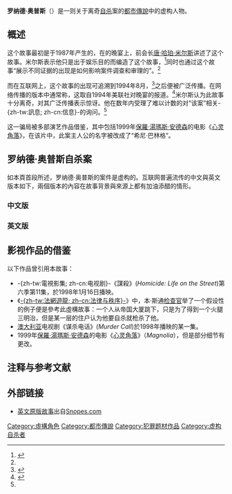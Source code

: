 {{noteTA
|1=zh-cn:通过; zh-tw:透過;
}}
'''罗纳德·奥普斯'''（{{lang-en|Ronald Opus}}）是一则关于离奇[[自杀|自杀]]案的[[都市傳說|都市傳說]]中的虚构人物。

==概述==
这个故事最初是于1987年产生的，在{{le|美国法庭科学技术学会|American Academy of Forensic Sciences}}的晚宴上，前会长[[唐·哈珀·米尔斯|唐·哈珀·米尔斯]]讲述了这个故事。米尔斯表示他只是出于娱乐目的而编造了这个故事，<ref name="Campbell">{{cite book|url=http://books.google.com/books?id=wT4zVvtulH0C|title=Making Crime Pay: The Writer's Guide to Criminal Law, Evidence, and Procedure|author=Andrea Campbell|year=2002|publisher=Allworth Communications, Inc.|isbn=1581152167}}</ref>同时也通过这个故事“展示不同证据的出现是如何影响案件调查和审理的”。<ref name="Examiner"/>

而在互联网上，这个故事的出现可追溯到1994年8月，<ref name="Snopes">{{cite web|url=http://www.snopes.com/horrors/freakish/opus.asp|title=1994's Most Bizarre Suicide|work=Urban Legends Reference Pages|publisher=[[Snopes|Snopes.com]]|accessdate=2008-02-11|archive-date=2012-08-30|archive-url=https://www.webcitation.org/6AJ2QkNpK?url=http://www.snopes.com/horrors/freakish/opus.asp|dead-url=no}}</ref>之后便被广泛传播。在网络传播的版本中通常称，这取自1994年美联社对{{le|美国法庭科学技术学会|American Academy of Forensic Sciences}}晚宴的报道。<ref name="Examiner">{{cite news |url         = http://www.sfgate.com/cgi-bin/article.cgi?file=/examiner/archive/1999/10/01/EDITORIAL2953.dtl |title       = Fiction is stranger than truth:The Internet and e-mail have created a gullible village
 |author      = Examiner Editorial Writer |date        = October 1, 1999 |publisher   = [[San_Francisco_Examiner|San Francisco Examiner]] |accessdate  = 2008-02-11 |deadurl     = yes
 |archiveurl  = https://web.archive.org/web/20080922141556/http://www.sfgate.com/cgi-bin/article.cgi?file=%2Fexaminer%2Farchive%2F1999%2F10%2F01%2FEDITORIAL2953.dtl |archivedate = 2008年9月22日}}</ref>米尔斯认为此故事十分离奇，对其广泛传播表示惊讶。他在数年内受理了难以计数的对“该案”相关-{zh-tw:訊息; zh-cn:信息}-的询问。<ref name="Campbell"/>

这一骗局被多部演艺作品借鉴，其中包括1999年[[保羅·湯瑪斯·安德森|保羅·湯瑪斯·安德森]]的电影《[[木兰花_(电影)|心灵角落]]》，在该片中，此案主人公的名字被改成了“希尼·巴林格”。

==罗纳德·奥普斯自杀案==
如本頁首段所述，罗纳德·奥普斯的案件是虚构的。互联网普遍流传的中文與英文版本如下，兩個版本的內容在故事背景與來源上都有加油添醋的情形。

===中文版===
{{Quote|
　　1994年美国报界评出十大最离奇的新闻。其中一件新闻是这样的： 这一年的3月23日，纽约警察总局的法医检查了一具尸体，得出结论：此人死于枪击头部。
<br/><br/>
　　死者名叫罗纳德·奥普斯，从他留下的遗书中得知，他本来是想从一幢十层高的楼的顶部跳下自杀的。然而，当他跳楼后身子经过第九层楼前时，一颗子弹从窗户里射出，将他当场打死。
<br/><br/>
　　警方经过调查发现，死者和开枪的人都不知道一个情况——当时八楼正在施工，工人们在那里刚装了一张安全网，也就是说罗纳德·奥普斯如果不是被枪击而亡，他的自杀计划其实是不能如愿的。然而，根据法律，一般说来，一个人如果实施有计划的自杀并且最终身亡了，即使自杀过程发生变化未能如自杀者所愿，那么依法也应该认定这个人是自杀。
<br/><br/>
　　可是，当警方对九楼射出的子弹进行调查后，案子的性质又有了变化。当时，九楼的一对老夫妻发生了口角，正在吵架，老先生拿出了一把枪恐吓老太太，后来又抠动了扳机，但是子弹没有打中老太太，而是从窗户飞了出去击中了罗纳德·奥普斯。根据法律，一个人如果想杀甲，却错杀了乙，那么仍然应该判这个人对乙犯了杀人罪。因此，此案应该是一桩凶杀案。当老先生面临杀人罪的指控时，老先生和老太太都一致表示，他们俩当时都以为枪里面是没有子弹的。老先生解释说，用没有装子弹的枪恐吓老太太，是他许多年以来与老伴争吵时一直有的一种做法。他没有杀害老伴的意图。如果老两口的话属实，那么这就是一起误杀的案子。
<br/><br/>
　　问题的关键就是子弹是在什么样的情况下由什么人装进去的。警方在调查中找到了一 名证人，这名证人证明在案发六周之前亲眼看到这对老夫妻的儿子往这把枪里面装了子弹。警方从更深入的调查中得知，因为老太太决定停止给成年的儿子经济支持，这个儿子怀恨在心，起了杀意。他知道他的父亲有用枪恐吓老太太的习惯，所以就给枪 装了子弹，希望借父亲之手杀了母亲。既然这个儿子明知给枪装子弹会有什么样的后果，那么即使他没有亲自抠动扳机，他也应该被指控犯了杀人罪。所以，此案就成了老夫妻的儿子对罗纳德·奥普斯犯下了杀人罪。
<br/><br/>
　　但是，峰回路转，警方在进一步调查后发现，这对老夫妻的儿子其实就是死者罗纳德·奥普斯本人。他由于借刀杀人之计一直没有得逞，心生沮丧，于是，在1994年3月 23日这一天他决定从十层高的楼顶跳楼自杀，然而却被从九楼窗户射出的子弹打死了。
<br/><br/>
　　也就是说，罗纳德·奥普斯自己杀了自己，所以此案最后仍被认定为是一桩自杀案。}}

===英文版===
{{quote|
:On March 23, 1994, a medical examiner viewed the body of Ronald Opus and concluded that he died from a gunshot wound of the head caused by a shotgun. Investigation to that point had revealed that the decedent had jumped from the top of a ten-story building with the intent to commit suicide. (He left a note indicating his despondency.) As he passed the 9th floor on the way down, his life was interrupted by a shotgun blast through a window, killing him instantly. Neither the shooter nor the decedent was aware that a safety net had been erected at the 8th floor level to protect some window washers, and that the decedent would most likely not have been able to complete his intent to commit suicide because of this.

:Ordinarily, a person who sets out to commit suicide and ultimately succeeds, even if the mechanism might not be what they intended, is defined as having committed suicide. That he was shot on the way to certain death nine stories below probably would not change his mode of death from suicide to homicide, but the fact that his suicide intent would not have been achieved under any circumstance caused the medical examiner to feel that he had homicide on his hands.

:Further investigation led to the discovery that the room on the 9th floor whence the shotgun blast emanated was occupied by an elderly man and his wife. He was threatening her with the shotgun because of an interspousal spat and became so upset that he could not hold the shotgun straight. Therefore, when he pulled the trigger, he completely missed his wife, and the pellets went through the window, striking the decedent.

:When one intends to kill subject A but kills subject B in the attempt, one is guilty of the murder of subject B. The old man was confronted with this conclusion, but both he and his wife were adamant in stating that neither knew that the shotgun was loaded. It was the longtime habit of the old man to threaten his wife with an unloaded shotgun. He had no intent to murder her; therefore, the killing of the decedent appeared then to be accident. That is, the gun had been accidentally loaded.

:But further investigation turned up a witness that their son was seen loading the shotgun approximately six weeks prior to the fatal accident. That investigation showed that the mother (the old lady) had cut off her son's financial support, and her son, knowing the propensity of his father to use the shotgun threateningly, loaded the gun with the expectation that the father would shoot his mother. The case now becomes one of murder on the part of the son for the death of Ronald Opus.

:Now comes the exquisite twist. Further investigation revealed that the son, Ronald Opus himself, had become increasingly despondent over the failure of his attempt to get his mother murdered. This led him to jump off the ten-story building on March 23, only to be killed by a shotgun blast through a 9th story window.

:The medical examiner closed the case as a suicide.}}

==影视作品的借鉴==
以下作品曾引用本故事：
*-{zh-tw:電視影集; zh-cn:电视剧}-《謀殺》(''Homicide: Life on the Street'')第六季第11集，於1998年1月16日播映。
*《[[法律与秩序|-{zh-tw:法網遊龍; zh-cn:法律与秩序}-]]》中，本·斯通[[检查官|检查官]]举了一个假设性的例子便是參考此虛構故事：一个人从帝国大厦跳下，只是为了得到一个火腿三明治，但是某一层的住户认为他要自杀就枪杀了他。
*[[澳大利亚|澳大利亚]]电视剧《谋杀电话》(''Murder Call'')於1998年播映的某一集。
*1999年[[保羅·湯瑪斯·安德森|保羅·湯瑪斯·安德森]]的电影《[[木兰花_(电影)|心灵角落]]》（''Magnolia''），但是部分细节有更改。

==注释与参考文献==
{{reflist}}

==外部链接==
*[http://www.snopes.com/horrors/freakish/opus.htm 英文原版故事]出自[[Snopes|Snopes.com]]
{{DEFAULTSORT:Opus, Ronald}}
[[Category:虛構角色|Category:虛構角色]] 
[[Category:都市傳說|Category:都市傳說]]
[[Category:犯罪题材作品|Category:犯罪题材作品]]
[[Category:虚构自杀者|Category:虚构自杀者]]